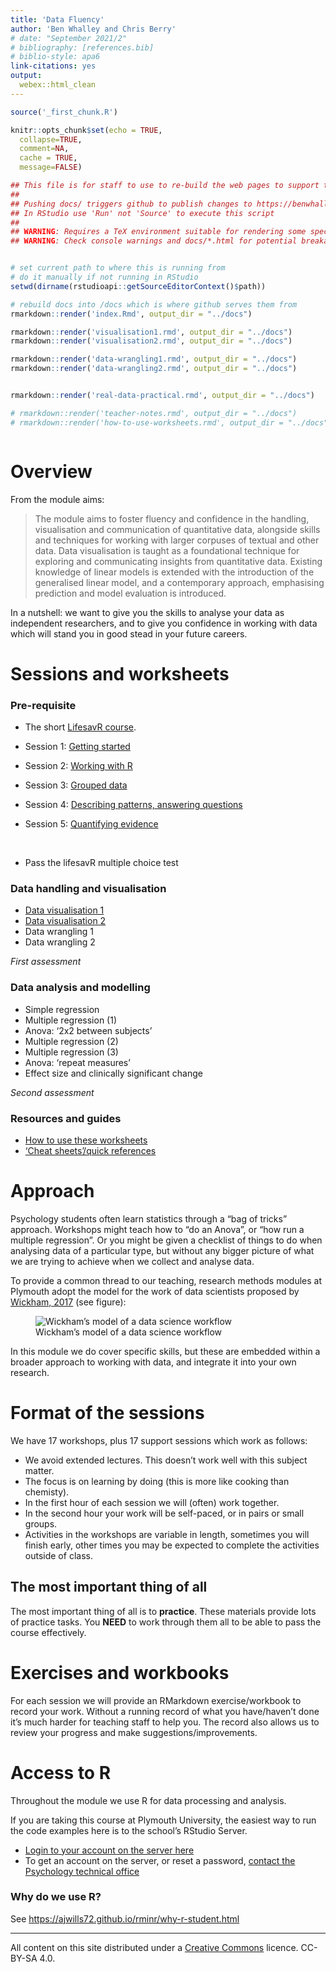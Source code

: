 ```yaml
---
title: 'Data Fluency'
author: 'Ben Whalley and Chris Berry'
# date: "September 2021/2"
# bibliography: [references.bib]
# biblio-style: apa6
link-citations: yes
output:
  webex::html_clean
---
```



```r
source('_first_chunk.R')
```



```r
knitr::opts_chunk$set(echo = TRUE,
  collapse=TRUE,
  comment=NA,
  cache = TRUE,
  message=FALSE)
```



```r
## This file is for staff to use to re-build the web pages to support the teaching sessions.
##
## Pushing docs/ triggers github to publish changes to https://benwhalley.github.io/lifesavR/
## In RStudio use 'Run' not 'Source' to execute this script
##
## WARNING: Requires a TeX environment suitable for rendering some special characters as HTML
## WARNING: Check console warnings and docs/*.html for potential breakage of teaching materials before pushing


# set current path to where this is running from
# do it manually if not running in RStudio
setwd(dirname(rstudioapi::getSourceEditorContext()$path))

# rebuild docs into /docs which is where github serves them from
rmarkdown::render('index.Rmd', output_dir = "../docs")

rmarkdown::render('visualisation1.rmd', output_dir = "../docs")
rmarkdown::render('visualisation2.rmd', output_dir = "../docs")

rmarkdown::render('data-wrangling1.rmd', output_dir = "../docs")
rmarkdown::render('data-wrangling2.rmd', output_dir = "../docs")


rmarkdown::render('real-data-practical.rmd', output_dir = "../docs")

# rmarkdown::render('teacher-notes.rmd', output_dir = "../docs")
# rmarkdown::render('how-to-use-worksheets.rmd', output_dir = "../docs")



```




# Overview


\noindent From the module aims:

> The module aims to foster fluency and confidence in the handling,
> visualisation and communication of quantitative data, alongside skills and
> techniques for working with larger corpuses of textual and other data. Data
> visualisation is taught as a foundational technique for exploring and
> communicating insights from quantitative data. Existing knowledge of linear
> models is extended with the introduction of the generalised linear model, and
> a contemporary approach, emphasising prediction and model evaluation is
> introduced.

\noindent In a nutshell: we want to give you the skills to analyse your data as independent
researchers, and to give you confidence in working with data which will stand
you in good stead in your future careers.


# Sessions and worksheets

### Pre-requisite 

- The short [LifesavR course](http://benwhalley.github.io/lifesavR/).

- Session 1: [Getting started](http://benwhalley.github.io/lifesavR/session-1.html)
- Session 2: [Working with R](http://benwhalley.github.io/lifesavR/session-2.html)
- Session 3:  [Grouped data](http://benwhalley.github.io/lifesavR/session-3.html)
- Session 4:  [Describing patterns, answering questions](http://benwhalley.github.io/lifesavR/session-4.html)
- Session 5:  [Quantifying evidence](http://benwhalley.github.io/lifesavR/session-5.html)

<br>

- Pass the lifesavR multiple choice test





### Data handling and visualisation 

- [Data visualisation 1](visualisation1.html)
- [Data visualisation 2](visualisation2.html)
- Data wrangling 1
- Data wrangling 2


<!-- - [Data wrangling 1](data-wrangling1.html)  -->
<!-- - [Data visualisation 2](visualisation2.html) -->
<!-- - [Data wrangling 2](data-wrangling2.html)  -->

<!-- - [Working with real data (practical)](real-data-practical.html) -->

<!-- ([extensions](visualisation-extensions.html)) -->

<!-- 

# wrangling1
pivot_longer
factor labels
knitting


# wrangling2
recoding
separate
extension=joining

# "real data"
making tables
alpha
more facets
jitter
controlling axis limits


-->





*First assessment*


### Data analysis and modelling

- Simple regression
- Multiple regression (1)
- Anova: '2x2 between subjects'
- Multiple regression (2)
- Multiple regression (3)
- Anova: 'repeat measures'
- Effect size and clinically significant change

*Second assessment*



### Resources and guides


- [How to use these worksheets](how-to-use-worksheets.html)
- ['Cheat sheets'/quick references](https://plymouthpsychology.github.io/cheatR/)





# Approach

Psychology students often learn statistics through a "bag of tricks"
approach. Workshops might teach how to "do an Anova", or "how run a multiple
regression". Or you might be given a checklist of things to do when analysing
data of a particular type, but without any bigger picture of what we are
trying to achieve when we collect and analyse data.

To provide a common thread to our teaching, research methods modules at Plymouth
adopt the model for the work of data scientists proposed by
[Wickham, 2017](http://r4ds.had.co.nz/introduction.html) (see figure):

![Wickham's model of a data science workflow](images/data-science.png)

In this module we do cover specific skills, but these are embedded within a broader approach to working with data, and integrate it into your own research.

# Format of the sessions

We have 17 workshops, plus 17 support sessions which work as follows:

-   We avoid extended lectures. This doesn't work well with this subject matter.
-   The focus is on learning by doing (this is more like cooking than chemisty).
-   In the first hour of each session we will (often) work together.
-   In the second hour your work will be self-paced, or in pairs or small
    groups.
-   Activities in the workshops are variable in length, sometimes you will
    finish early, other times you may be expected to complete the activities
    outside of class.




## The most important thing of all

The most important thing of all is to **practice**. These materials provide lots of practice tasks. You **NEED** to work through them all to be able to pass the course effectively.



# Exercises and workbooks

For each session we will provide an RMarkdown exercise/workbook to record your 
work. Without a running record of what you have/haven't done it's much harder for
teaching staff to help you. The record also allows us to review your progress
and make suggestions/improvements.

<!-- TODO EXPLAIN BLOG TASK -->



# Access to R

Throughout the module we use R for data processing and analysis.

If you are taking this course at Plymouth University, the easiest way to run the
code examples here is to the school's RStudio Server.

-   [Login to your account on the server here](https://rstudio.plymouth.ac.uk)
-   To get an account on the server, or reset a password,
    [contact the Psychology technical office](http://www.psy.plymouth.ac.uk/home/)



### Why do we use R? {#reasons-to-use-r}

See <https://ajwills72.github.io/rminr/why-r-student.html>





------------


All content on this site distributed under a [Creative Commons](https://creativecommons.org/)
licence. CC-BY-SA 4.0.
